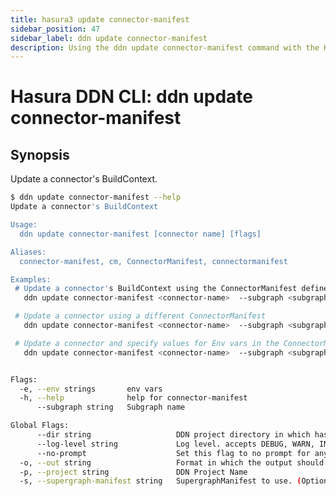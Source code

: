 ```yaml
---
title: hasura3 update connector-manifest
sidebar_position: 47
sidebar_label: ddn update connector-manifest
description: Using the ddn update connector-manifest command with the Hasura CLI
---
```


# Hasura DDN CLI: ddn update connector-manifest 

## Synopsis
Update a connector's BuildContext.

```bash
$ ddn update connector-manifest --help
Update a connector's BuildContext

Usage:
  ddn update connector-manifest [connector name] [flags]

Aliases:
  connector-manifest, cm, ConnectorManifest, connectormanifest

Examples:
 # Update a connector's BuildContext using the ConnectorManifest defined in SupergraphManifest
   ddn update connector-manifest <connector-name>  --subgraph <subgraph-name>

 # Update a connector using a different ConnectorManifest
   ddn update connector-manifest <connector-name>  --subgraph <subgraph-name> --connector-manifest <connector-manifest.hml>

 # Update a connector and specify values for Env vars in the ConnectorManifest
   ddn update connector-manifest <connector-name>  --subgraph <subgraph-name> -e ENV_KEY_1=env-value-1 -e ENV_KEY_2=env-value-2


Flags:
  -e, --env strings       env vars
  -h, --help              help for connector-manifest
      --subgraph string   Subgraph name

Global Flags:
      --dir string                   DDN project directory in which hasura.yaml is present (default ".")
      --log-level string             Log level. accepts DEBUG, WARN, INFO, ERROR, FATAL (default "INFO")
      --no-prompt                    Set this flag to no prompt for anything, the command fails if any input is missing
  -o, --out string                   Format in which the output should be printed, accepts table, json and yaml (default "table")
  -p, --project string               DDN Project Name
  -s, --supergraph-manifest string   SupergraphManifest to use. (Optional. DefaultSupergraphManifest used  if not provided)
```

